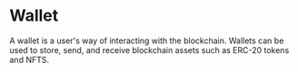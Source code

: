 # Wallet

A wallet is a user's way of interacting with the blockchain. Wallets can be used to store, send, and receive blockchain assets such as ERC-20 tokens and NFTS.
